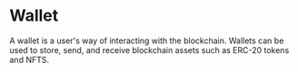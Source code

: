 # Wallet

A wallet is a user's way of interacting with the blockchain. Wallets can be used to store, send, and receive blockchain assets such as ERC-20 tokens and NFTS.
